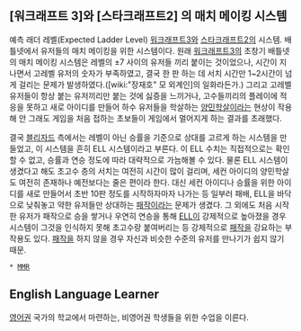 == [워크래프트 3]와 [스타크래프트2] 의 매치 메이킹 시스템 ==

예측 래더 레벨(Expected Ladder Level)
[[워크래프트3]]와 [[스타크래프트2]]의 시스템. 배틀넷에서 유저들의 매치 메이킹을 위한 시스템이다.
원래 [[워크래프트3]]의 초창기 배틀넷의 매치 메이킹 시스템은 레벨의 ±7 사이의 유저들 끼리 붙이는 것이었으나, 시간이 지나면서 고레벨 유저의 숫자가 부족하였고, 결국 한 판 하는 데 서치 시간만 1~2시간이 넘게 걸리는 문제가 발생하였다.([wiki:"장재호" 모 외계인]의 일화라든가.) 그리고 고레벨 유저들이 항상 붙는 유저끼리만 붙는 것에 싫증을 느끼거나, 고수들끼리의 플레이에 적응을 못하고 새로 아이디를 만들어 하수 유저들을 학살하는 [[양민학살]]이라는 현상이 작용해 안 그래도 게임을 처음 접하는 초보들이 게임에서 멀어지게 하는 결과를 초래했다.

결국 [[블리자드]] 측에서는 레벨이 아닌 승률을 기준으로 상대를 고르게 하는 시스템을 만들었고, 이 시스템을 흔히 ELL 시스템이라고 부른다. 이 ELL 수치는 직접적으로는 확인할 수 없고, 승률과 연승 정도에 따라 대략적으로 가늠해볼 수 있다. 물론 ELL 시스템이 생겼다고 해도 초고수 층의 서치는 여전히 시간이 많이 걸리며, 세컨 아이디의 양민학살도 여전히 존재하나 예전보다는 줄은 편이라 한다. 대신 세컨 아이디나 승률을 위한 아이디를 새로 만들어서 초반 10판 정도를 시작하자마자 나가는 등 일부러 패배, ELL을 바닥으로 낮춰놓고 약한 유저들만 상대하는 [[패작]]이라는 문제가 생겼다. 그 외에도 처음 시작한 유저가 패작으로 승을 쌓거나 우연히 연승을 통해 [[ELL]]이 강제적으로 높아졌을 경우 시스템이 그것을 인식하지 못해 초고수랑 붙여버리는 등 강제적으로 [[패작]]을 강요하는 부작용도 있다. [[패작]]을 하지 않을 경우 자신과 비슷한 수준의 유저를 만나기가 쉽지 않기 때문.

 * [[MMR]]

== English Language Learner ==
[[영어]]권 국가의 학교에서 마련하는, 비영어권 학생들을 위한 수업을 이른다.
